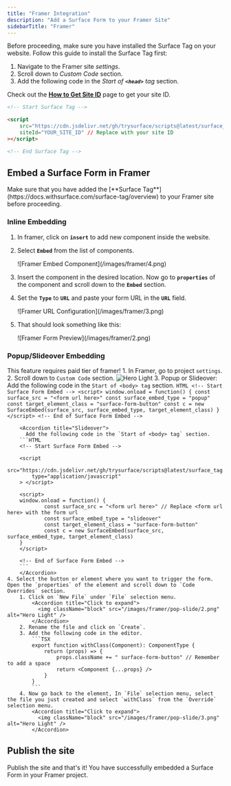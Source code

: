 ```yaml
---
title: "Framer Integration"
description: "Add a Surface Form to your Framer Site"
sidebarTitle: "Framer"
---
```


Before proceeding, make sure you have installed the Surface Tag on your website. Follow this guide to install the Surface Tag first:

1. Navigate to the Framer site *settings*.
2. Scroll down to *Custom Code* section.
3. Add the following code in the *Start of **`<head>`** tag* section.

Check out the [**How to Get Site ID**](https://docs.withsurface.com/surface-tag/how-to-get-site-id) page to get your site ID.

```html
<!-- Start Surface Tag -->

<script 
	src="https://cdn.jsdelivr.net/gh/trysurface/scripts@latest/surface_tag.min.js"  
	siteId="YOUR_SITE_ID" // Replace with your site ID
></script>

<!-- End Surface Tag -->
```

## Embed a Surface Form in Framer

<Warning>
Make sure that you have added the [**Surface Tag**](https://docs.withsurface.com/surface-tag/overview) to your Framer site before proceeding.
</Warning>

### Inline Embedding

1. In framer, click on **`insert`** to add new component inside the website.
2. Select **`Embed`** from the list of components.
    
    <Frame>
    ![Framer Embed Component](/images/framer/4.png)
    </Frame>
    
3. Insert the component in the desired location. Now go to **`properties`** of the component and scroll down to the **`Embed`** section.
4. Set the **`Type`** to **`URL`** and paste your form URL in the **`URL`** field.
    
    <Frame>
    ![Framer URL Configuration](/images/framer/3.png)
    </Frame>
    
5. That should look something like this:
    
    <Frame>
    ![Framer Form Preview](/images/framer/2.png)
    </Frame>

### Popup/Slideover Embedding

<Tip>This feature requires paid tier of framer!</Tip>
    1. In Framer, go to project `settings`.
    2. Scroll down to `Custom Code` section.
        <Accordion title="Click to expand">
          <img className="block" src="/images/framer/pop-slide/1.png" alt="Hero Light" />
        </Accordion>
    3. Popup or Slideover:
        <Accordion title="Popup">
          Add the following code in the `Start of <body> tag` section.
        ```HTML
        <!-- Start Surface Form Embed -->
        <script>
        window.onload = function() {
                const surface_src = "<form url here>"
                const surface_embed_type = "popup"
                const target_element_class = "surface-form-button"
                const c = new SurfaceEmbed(surface_src, surface_embed_type, target_element_class)
        }
        </script>
        <!-- End of Surface Form Embed -->
        ```
        </Accordion>

        <Accordion title="Slideover">
          Add the following code in the `Start of <body> tag` section.
        ```HTML
        <!-- Start Surface Form Embed -->

        <script
            src="https://cdn.jsdelivr.net/gh/trysurface/scripts@latest/surface_tag.min.js"
            type="application/javascript"
        > </script>

        <script>
        window.onload = function() {
                const surface_src = "<form url here>" // Replace <form url here> with the form url
                const surface_embed_type = "slideover"
                const target_element_class = "surface-form-button"
                const c = new SurfaceEmbed(surface_src, surface_embed_type, target_element_class)
        }
        </script>

        <!-- End of Surface Form Embed -->
        ```
        </Accordion>
    4. Select the button or element where you want to trigger the form. Open the `properties` of the element and scroll down to `Code Overrides` section.
        1. Click on `New File` under `File` selection menu.
            <Accordion title="Click to expand">
              <img className="block" src="/images/framer/pop-slide/2.png" alt="Hero Light" />
            </Accordion>
        2. Rename the file and click on `Create`.
        3. Add the following code in the editor.
            ```TSX
            export function withClass(Component): ComponentType {
                return (props) => {
                    props.className += " surface-form-button" // Remember to add a space
                    return <Component {...props} />
                }
            }
            ```
        4. Now go back to the element, In `File` selection menu, select the file you just created and select `withClass` from the `Override` selection menu.
            <Accordion title="Click to expand">
              <img className="block" src="/images/framer/pop-slide/3.png" alt="Hero Light" />
            </Accordion>

## Publish the site

Publish the site and that's it! You have successfully embedded a Surface Form in your Framer project.
